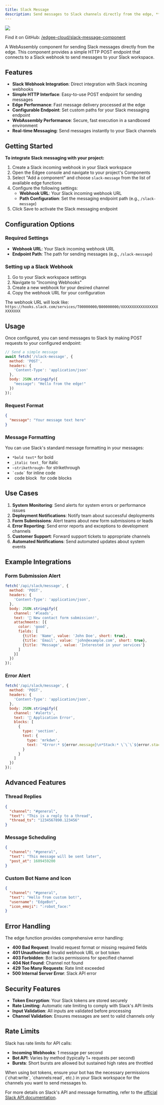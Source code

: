 ```yaml
---
title: Slack Message
description: Send messages to Slack channels directly from the edge, **powered by edge functions**.
---
```


<img src="/images/banners/slack-message.png" className="rounded-lg" noZoom />


<EdgeeSdk />

Find it on GitHub: [<Icon icon="github" iconType="solid" /> /edgee-cloud/slack-message-component](https://github.com/edgee-cloud/slack-message-component)

A WebAssembly component for sending Slack messages directly from the edge. This component provides a simple HTTP POST endpoint that connects to a Slack webhook to send messages to your Slack workspace.

## Features

- **Slack Webhook Integration**: Direct integration with Slack incoming webhooks
- **Simple HTTP Interface**: Easy-to-use POST endpoint for sending messages
- **Edge Performance**: Fast message delivery processed at the edge
- **Configurable Endpoint**: Set custom paths for your Slack messaging endpoint
- **WebAssembly Performance**: Secure, fast execution in a sandboxed environment
- **Real-time Messaging**: Send messages instantly to your Slack channels

## Getting Started

**To integrate Slack messaging with your project:**

1. Create a Slack incoming webhook in your Slack workspace
2. Open the Edgee console and navigate to your project's Components
3. Select "Add a component" and choose `slack-message` from the list of available edge functions
4. Configure the following settings:
   - **Webhook URL**: Your Slack incoming webhook URL
   - **Path Configuration**: Set the messaging endpoint path (e.g., `/slack-message`)
5. Click Save to activate the Slack messaging endpoint

## Configuration Options

### Required Settings
- **Webhook URL**: Your Slack incoming webhook URL
- **Endpoint Path**: The path for sending messages (e.g., `/slack-message`)

### Setting up a Slack Webhook
1. Go to your Slack workspace settings
2. Navigate to "Incoming Webhooks"
3. Create a new webhook for your desired channel
4. Copy the webhook URL for your configuration

The webhook URL will look like: `https://hooks.slack.com/services/T00000000/B00000000/XXXXXXXXXXXXXXXXXXXXXXXX`

## Usage

Once configured, you can send messages to Slack by making POST requests to your configured endpoint:

```javascript
// Send a simple message
await fetch('/slack-message', {
  method: 'POST',
  headers: {
    'Content-Type': 'application/json'
  },
  body: JSON.stringify({
    "message": "Hello from the edge!"
  })
});
```

### Request Format
```json
{
  "message": "Your message text here"
}
```

### Message Formatting
You can use Slack's standard message formatting in your messages:
- `*bold text*` for bold
- `_italic text_` for italic
- `~strikethrough~` for strikethrough
- ``` `code` ``` for inline code
- ``` ```code block``` ``` for code blocks


## Use Cases

1. **System Monitoring**: Send alerts for system errors or performance issues
2. **Deployment Notifications**: Notify team about successful deployments  
3. **Form Submissions**: Alert teams about new form submissions or leads
4. **Error Reporting**: Send error reports and exceptions to development channels
5. **Customer Support**: Forward support tickets to appropriate channels
6. **Automated Notifications**: Send automated updates about system events

## Example Integrations

### Form Submission Alert
```javascript
fetch('/api/slack/message', {
  method: 'POST',
  headers: {
    'Content-Type': 'application/json',
  },
  body: JSON.stringify({
    channel: '#leads',
    text: '📧 New contact form submission!',
    attachments: [{
      color: 'good',
      fields: [
        {title: 'Name', value: 'John Doe', short: true},
        {title: 'Email', value: 'john@example.com', short: true},
        {title: 'Message', value: 'Interested in your services'}
      ]
    }]
  })
});
```

### Error Alert
```javascript
fetch('/api/slack/message', {
  method: 'POST',
  headers: {
    'Content-Type': 'application/json',
  },
  body: JSON.stringify({
    channel: '#alerts',
    text: '🚨 Application Error',
    blocks: [
      {
        type: 'section',
        text: {
          type: 'mrkdwn',
          text: `*Error:* ${error.message}\n*Stack:* \`\`\`${error.stack}\`\`\``
        }
      }
    ]
  })
});
```

## Advanced Features

### Thread Replies
```json
{
  "channel": "#general",
  "text": "This is a reply to a thread",
  "thread_ts": "1234567890.123456"
}
```

### Message Scheduling
```json
{
  "channel": "#general",
  "text": "This message will be sent later",
  "post_at": 1609459200
}
```

### Custom Bot Name and Icon
```json
{
  "channel": "#general",
  "text": "Hello from custom bot!",
  "username": "EdgeBot",
  "icon_emoji": ":robot_face:"
}
```

## Error Handling

The edge function provides comprehensive error handling:

- **400 Bad Request**: Invalid request format or missing required fields
- **401 Unauthorized**: Invalid webhook URL or bot token
- **403 Forbidden**: Bot lacks permissions for specified channel
- **404 Not Found**: Channel not found
- **429 Too Many Requests**: Rate limit exceeded
- **500 Internal Server Error**: Slack API error

## Security Features

- **Token Encryption**: Your Slack tokens are stored securely
- **Rate Limiting**: Automatic rate limiting to comply with Slack's API limits
- **Input Validation**: All inputs are validated before processing
- **Channel Validation**: Ensures messages are sent to valid channels only

## Rate Limits

Slack has rate limits for API calls:
- **Incoming Webhooks**: 1 message per second
- **Bot API**: Varies by method (typically 1+ requests per second)
- **Bursts**: Short bursts are allowed but sustained high rates are throttled

<Note>
  When using bot tokens, ensure your bot has the necessary permissions (`chat:write`, `channels:read`, etc.) 
  in your Slack workspace for the channels you want to send messages to.
</Note>

For more details on Slack's API and message formatting, refer to the 
[official Slack API documentation](https://api.slack.com/messaging).